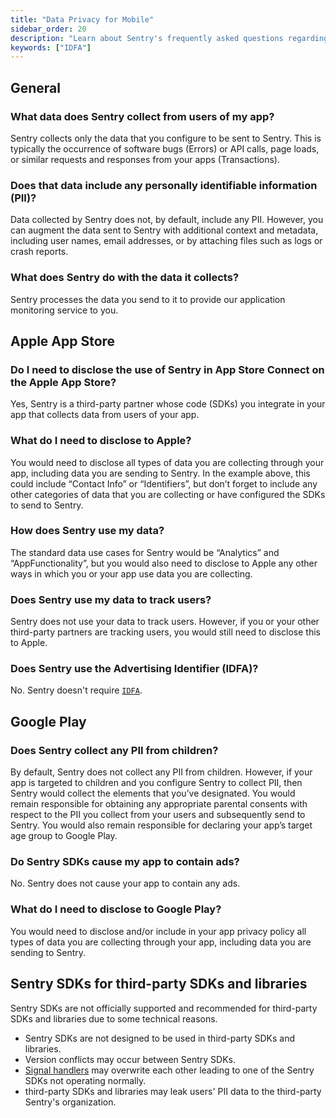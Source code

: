 ```yaml
---
title: "Data Privacy for Mobile"
sidebar_order: 20
description: "Learn about Sentry's frequently asked questions regarding data privacy for mobile apps."
keywords: ["IDFA"]
---
```


## General

### What data does Sentry collect from users of my app?

Sentry collects only the data that you configure to be sent to Sentry. This is typically the occurrence of software bugs (Errors) or API calls, page loads, or similar requests and responses from your apps (Transactions).

### Does that data include any personally identifiable information (PII)?

Data collected by Sentry does not, by default, include any PII. However, you can augment the data sent to Sentry with additional context and metadata, including user names, email addresses, or by attaching files such as logs or crash reports.

### What does Sentry do with the data it collects?

Sentry processes the data you send to it to provide our application monitoring service to you.

## Apple App Store

### Do I need to disclose the use of Sentry in App Store Connect on the Apple App Store?

Yes, Sentry is a third-party partner whose code (SDKs) you integrate in your app that collects data from users of your app.

### What do I need to disclose to Apple?

You would need to disclose all types of data you are collecting through your app, including data you are sending to Sentry. In the example above, this could include “Contact Info” or “Identifiers”, but don’t forget to include any other categories of data that you are collecting or have configured the SDKs to send to Sentry.

### How does Sentry use my data?

The standard data use cases for Sentry would be “Analytics” and “AppFunctionality”, but you would also need to disclose to Apple any other ways in which you or your app use data you are collecting.

### Does Sentry use my data to track users?

Sentry does not use your data to track users. However, if you or your other third-party partners are tracking users, you would still need to disclose this to Apple.

### Does Sentry use the Advertising Identifier (IDFA)?

No. Sentry doesn't require [`IDFA`](https://developer.apple.com/documentation/appstoreconnectapi/advertising_identifier_idfa_declarations).

## Google Play

### Does Sentry collect any PII from children?

By default, Sentry does not collect any PII from children. However, if your app is targeted to children and you configure Sentry to collect PII, then Sentry would collect the elements that you’ve designated. You would remain responsible for obtaining any appropriate parental consents with respect to the PII you collect from your users and subsequently send to Sentry. You would also remain responsible for declaring your app’s target age group to Google Play.

### Do Sentry SDKs cause my app to contain ads?

No. Sentry does not cause your app to contain any ads.

### What do I need to disclose to Google Play?

You would need to disclose and/or include in your app privacy policy all types of data you are collecting through your app, including data you are sending to Sentry.

## Sentry SDKs for third-party SDKs and libraries

Sentry SDKs are not officially supported and recommended for third-party SDKs and libraries due to some technical reasons.

* Sentry SDKs are not designed to be used in third-party SDKs and libraries.
* Version conflicts may occur between Sentry SDKs.
* [Signal handlers](https://en.wikipedia.org/wiki/C_signal_handling) may overwrite each other leading to one of the Sentry SDKs not operating normally.
* third-party SDKs and libraries may leak users' PII data to the third-party Sentry's organization.
